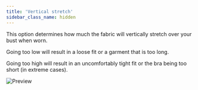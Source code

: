 ```yaml
---
title: 'Vertical stretch'
sidebar_class_name: hidden
---
```


This option determines how much the fabric will vertically stretch over your bust when worn.

Going too low will result in a loose fit or a garment that is too long.

Going too high will result in an uncomfortably tight fit or the bra being too short (in extreme cases).

![Preview](../verticalstretch.svg)
